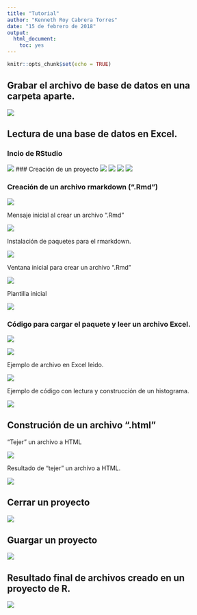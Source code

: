 ```yaml
---
title: "Tutorial"
author: "Kenneth Roy Cabrera Torres"
date: "15 de febrero de 2018"
output: 
  html_document: 
    toc: yes
---
```


```r
knitr::opts_chunk$set(echo = TRUE)
```

## Grabar el archivo de base de datos en una carpeta aparte.

![](01_encuesta.png)

## Lectura de una base de datos en Excel.


### Incio de RStudio
![](02_encuesta.png)
### Creación de un proyecto 
![](03_encuesta.png)
![](04_encuesta.png)
![](05_encuesta.png)
![](06_encuesta.png)

### Creación de un archivo rmarkdown (".Rmd")
![](07_encuesta.png)

Mensaje inicial al crear un archivo ".Rmd"

![](08_encuesta.png)

Instalación de paquetes para el rmarkdown.

![](09_encuesta.png)

Ventana inicial para crear un archivo ".Rmd"

![](10_encuesta.png)

Plantilla inicial

![](11_encuesta.png)

### Código para cargar el paquete y leer un archivo Excel.

![](12_encuesta.png)


![](13_encuesta.png)

Ejemplo de archivo en Excel leìdo.

![](14_encuesta.png)

Ejemplo de código con lectura y construcción de un histograma.

![](15_encuesta.png)

## Construción de un archivo ".html"

"Tejer" un archivo a HTML

![](16_encuesta.png)



Resultado de "tejer" un archivo a HTML.


![](17_encuesta.png)

## Cerrar un proyecto

![](18_encuesta.png)

## Guargar un proyecto

![](19_encuesta.png)

## Resultado final de archivos creado en un proyecto de R.

![](20_encuesta.png)


